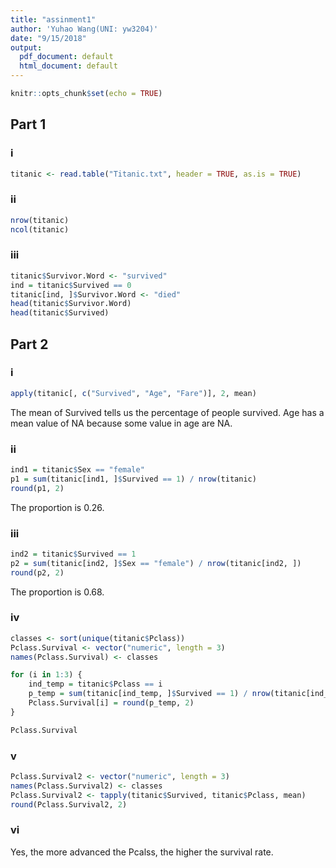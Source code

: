 ```yaml
---
title: "assinment1"
author: 'Yuhao Wang(UNI: yw3204)'
date: "9/15/2018"
output:
  pdf_document: default
  html_document: default
---
```


```r
knitr::opts_chunk$set(echo = TRUE)
```

## Part 1

### i
```r
titanic <- read.table("Titanic.txt", header = TRUE, as.is = TRUE)
```

### ii
```r
nrow(titanic)
ncol(titanic)
```

### iii
```r
titanic$Survivor.Word <- "survived"
ind = titanic$Survived == 0
titanic[ind, ]$Survivor.Word <- "died"
head(titanic$Survivor.Word)
head(titanic$Survived)
```



## Part 2

### i
```r
apply(titanic[, c("Survived", "Age", "Fare")], 2, mean)
```
The mean of Survived tells us the percentage of people survived. Age has a mean value of NA because some value in age are NA.

### ii
```r
ind1 = titanic$Sex == "female"
p1 = sum(titanic[ind1, ]$Survived == 1) / nrow(titanic)
round(p1, 2)
```
The proportion is 0.26.

### iii
```r
ind2 = titanic$Survived == 1
p2 = sum(titanic[ind2, ]$Sex == "female") / nrow(titanic[ind2, ])
round(p2, 2)
```
The proportion is 0.68. 

### iv
```r
classes <- sort(unique(titanic$Pclass))
Pclass.Survival <- vector("numeric", length = 3)
names(Pclass.Survival) <- classes

for (i in 1:3) {
    ind_temp = titanic$Pclass == i
    p_temp = sum(titanic[ind_temp, ]$Survived == 1) / nrow(titanic[ind_temp, ])
    Pclass.Survival[i] = round(p_temp, 2)
}

Pclass.Survival
```

### v
```r
Pclass.Survival2 <- vector("numeric", length = 3)
names(Pclass.Survival2) <- classes
Pclass.Survival2 <- tapply(titanic$Survived, titanic$Pclass, mean)
round(Pclass.Survival2, 2)
```

### vi
Yes, the more advanced the Pcalss, the higher the survival rate.